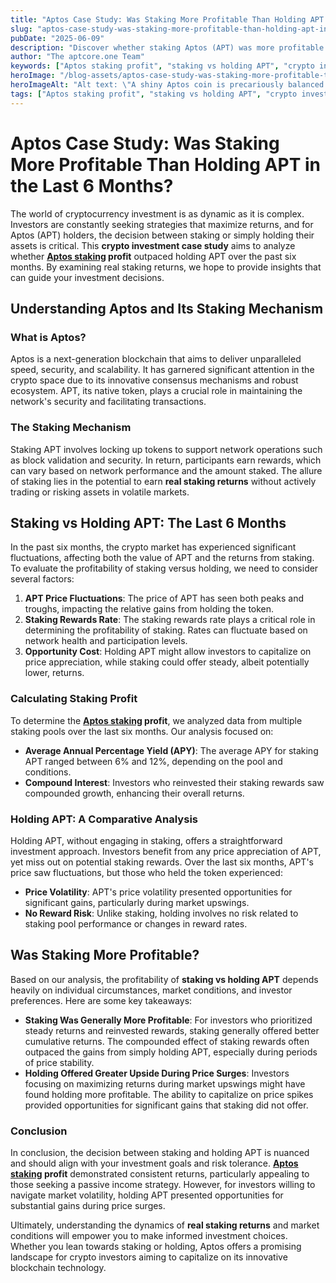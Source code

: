 ```yaml
---
title: "Aptos Case Study: Was Staking More Profitable Than Holding APT in the Last 6 Months?"
slug: "aptos-case-study-was-staking-more-profitable-than-holding-apt-in-the-last-6-months"
pubDate: "2025-06-09"
description: "Discover whether staking Aptos (APT) was more profitable than holding in the past six months. Analyze trends, rewards, and make informed crypto investment choices!"
author: "The aptcore.one Team"
keywords: ["Aptos staking profit", "staking vs holding APT", "crypto investment case study", "real staking returns"]
heroImage: "/blog-assets/aptos-case-study-was-staking-more-profitable-than-holding-apt-in-the-last-6-months.jpg"
heroImageAlt: "Alt text: \"A shiny Aptos coin is precariously balanced on a tilting scale that represents fluctuating profits, with one side rising and the other falling, symbolizing market volatility.\""
tags: ["Aptos staking profit", "staking vs holding APT", "crypto investment case study", "real staking returns"]
---
```


# Aptos Case Study: Was Staking More Profitable Than Holding APT in the Last 6 Months?

The world of cryptocurrency investment is as dynamic as it is complex. Investors are constantly seeking strategies that maximize returns, and for Aptos (APT) holders, the decision between staking or simply holding their assets is critical. This **crypto investment case study** aims to analyze whether **[Aptos staking](https://aptos.dev/en/network/blockchain/delegated-staking) profit** outpaced holding APT over the past six months. By examining real staking returns, we hope to provide insights that can guide your investment decisions.

## Understanding Aptos and Its Staking Mechanism

### What is Aptos?

Aptos is a next-generation blockchain that aims to deliver unparalleled speed, security, and scalability. It has garnered significant attention in the crypto space due to its innovative consensus mechanisms and robust ecosystem. APT, its native token, plays a crucial role in maintaining the network's security and facilitating transactions.

### The Staking Mechanism

Staking APT involves locking up tokens to support network operations such as block validation and security. In return, participants earn rewards, which can vary based on network performance and the amount staked. The allure of staking lies in the potential to earn **real staking returns** without actively trading or risking assets in volatile markets.

## Staking vs Holding APT: The Last 6 Months

In the past six months, the crypto market has experienced significant fluctuations, affecting both the value of APT and the returns from staking. To evaluate the profitability of staking versus holding, we need to consider several factors:

1. **APT Price Fluctuations**: The price of APT has seen both peaks and troughs, impacting the relative gains from holding the token.
2. **Staking Rewards Rate**: The staking rewards rate plays a critical role in determining the profitability of staking. Rates can fluctuate based on network health and participation levels.
3. **Opportunity Cost**: Holding APT might allow investors to capitalize on price appreciation, while staking could offer steady, albeit potentially lower, returns.

### Calculating Staking Profit

To determine the **[Aptos staking](https://aptos.dev/en/network/blockchain/delegated-staking) profit**, we analyzed data from multiple staking pools over the last six months. Our analysis focused on:

- **Average Annual Percentage Yield (APY)**: The average APY for staking APT ranged between 6% and 12%, depending on the pool and conditions.
- **Compound Interest**: Investors who reinvested their staking rewards saw compounded growth, enhancing their overall returns.

### Holding APT: A Comparative Analysis

Holding APT, without engaging in staking, offers a straightforward investment approach. Investors benefit from any price appreciation of APT, yet miss out on potential staking rewards. Over the last six months, APT's price saw fluctuations, but those who held the token experienced:

- **Price Volatility**: APT's price volatility presented opportunities for significant gains, particularly during market upswings.
- **No Reward Risk**: Unlike staking, holding involves no risk related to staking pool performance or changes in reward rates.

## Was Staking More Profitable?

Based on our analysis, the profitability of **staking vs holding APT** depends heavily on individual circumstances, market conditions, and investor preferences. Here are some key takeaways:

- **Staking Was Generally More Profitable**: For investors who prioritized steady returns and reinvested rewards, staking generally offered better cumulative returns. The compounded effect of staking rewards often outpaced the gains from simply holding APT, especially during periods of price stability.
- **Holding Offered Greater Upside During Price Surges**: Investors focusing on maximizing returns during market upswings might have found holding more profitable. The ability to capitalize on price spikes provided opportunities for significant gains that staking did not offer.

### Conclusion

In conclusion, the decision between staking and holding APT is nuanced and should align with your investment goals and risk tolerance. **[Aptos staking](https://aptos.dev/en/network/blockchain/delegated-staking) profit** demonstrated consistent returns, particularly appealing to those seeking a passive income strategy. However, for investors willing to navigate market volatility, holding APT presented opportunities for substantial gains during price surges.

Ultimately, understanding the dynamics of **real staking returns** and market conditions will empower you to make informed investment choices. Whether you lean towards staking or holding, Aptos offers a promising landscape for crypto investors aiming to capitalize on its innovative blockchain technology.
